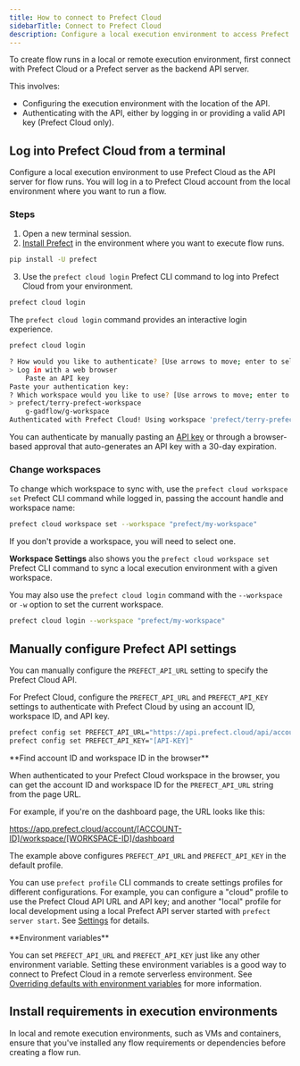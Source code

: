 ```yaml
---
title: How to connect to Prefect Cloud
sidebarTitle: Connect to Prefect Cloud
description: Configure a local execution environment to access Prefect Cloud.
---
```


To create flow runs in a local or remote execution environment, first connect with Prefect Cloud or a
Prefect server as the backend API server.

This involves:

- Configuring the execution environment with the location of the API.
- Authenticating with the API, either by logging in or providing a valid API key (Prefect Cloud only).

## Log into Prefect Cloud from a terminal

Configure a local execution environment to use Prefect Cloud as the API server for flow runs.
You will log in a to Prefect Cloud account from the local environment where you want to run a flow.

### Steps

1. Open a new terminal session.
2. [Install Prefect](/v3/get-started/install/) in the environment where you want to execute flow runs.

```bash
pip install -U prefect
```

3. Use the `prefect cloud login` Prefect CLI command to log into Prefect Cloud from your environment.

```bash
prefect cloud login
```

The `prefect cloud login` command provides an interactive login experience.

```bash
prefect cloud login
```

```bash
? How would you like to authenticate? [Use arrows to move; enter to select]
> Log in with a web browser
    Paste an API key
Paste your authentication key:
? Which workspace would you like to use? [Use arrows to move; enter to select]
> prefect/terry-prefect-workspace
    g-gadflow/g-workspace
Authenticated with Prefect Cloud! Using workspace 'prefect/terry-prefect-workspace'.
```

You can authenticate by manually pasting an [API key](/v3/how-to-guides/cloud/manage-users/api-keys) or through a browser-based approval that auto-generates an API key with a 30-day expiration.

### Change workspaces

To change which workspace to sync with, use the `prefect cloud workspace set`
Prefect CLI command while logged in, passing the account handle and workspace name:

```bash
prefect cloud workspace set --workspace "prefect/my-workspace"
```

If you don't provide a workspace, you will need to select one.

**Workspace Settings** also shows you the `prefect cloud workspace set` Prefect CLI
command to sync a local execution environment with a given workspace.

You may also use the `prefect cloud login` command with the `--workspace` or `-w` option to set the current workspace.

```bash
prefect cloud login --workspace "prefect/my-workspace"
```

## Manually configure Prefect API settings

You can manually configure the `PREFECT_API_URL` setting to specify the Prefect Cloud API.

For Prefect Cloud, configure the `PREFECT_API_URL` and `PREFECT_API_KEY` settings to authenticate
with Prefect Cloud by using an account ID, workspace ID, and API key.

```bash
prefect config set PREFECT_API_URL="https://api.prefect.cloud/api/accounts/[ACCOUNT-ID]/workspaces/[WORKSPACE-ID]"
prefect config set PREFECT_API_KEY="[API-KEY]"
```

<Note>
**Find account ID and workspace ID in the browser**

When authenticated to your Prefect Cloud workspace in the browser, you can get the account ID and workspace ID for the `PREFECT_API_URL` string from the page URL.

For example, if you're on the dashboard page, the URL looks like this:

https://app.prefect.cloud/account/[ACCOUNT-ID]/workspace/[WORKSPACE-ID]/dashboard
</Note>

The example above configures `PREFECT_API_URL` and `PREFECT_API_KEY` in the default profile.

You can use `prefect profile` CLI commands to create settings profiles for different configurations.
For example, you can configure a "cloud" profile to use the Prefect Cloud API URL and API key;
and another "local" profile for local development using a local Prefect API server started with `prefect server start`.
See [Settings](/v3/develop/settings-and-profiles/) for details.

<Note>
**Environment variables**

You can set `PREFECT_API_URL` and `PREFECT_API_KEY` just like any other environment variable.
Setting these environment variables is a good way to connect to Prefect Cloud in a remote serverless environment.
See [Overriding defaults with environment variables](/v3/develop/settings-and-profiles/) for more information.

</Note>

## Install requirements in execution environments

In local and remote execution environments, such as VMs and containers, ensure that you've installed any flow
requirements or dependencies before creating a flow run.
